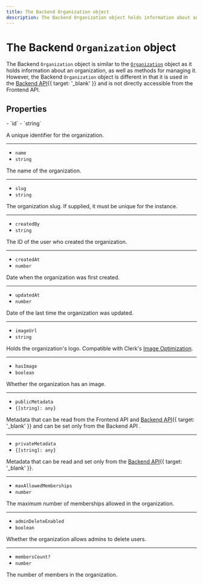 ```yaml
---
title: The Backend Organization object
description: The Backend Organization object holds information about an organization, as well as methods for managing it. However, the it is different from the Organization object in that it is used in the Backend API and is not directly accessible from the Frontend API.
---
```


# The Backend `Organization` object

The Backend `Organization` object is similar to the [`Organization`](/docs/references/javascript/organization/organization) object as it holds information about an organization, as well as methods for managing it. However, the Backend `Organization` object is different in that it is used in the [Backend API](/docs/reference/backend-api/tag/Organizations#operation/ListOrganizations){{ target: '_blank' }} and is not directly accessible from the Frontend API.

## Properties

<Properties>
  - `id`
  - `string`

  A unique identifier for the organization.

  ---

  - `name`
  - `string`

  The name of the organization.

  ---

  - `slug`
  - `string`

  The organization slug. If supplied, it must be unique for the instance.

  ---

  - `createdBy`
  - `string`

  The ID of the user who created the organization.

  ---

  - `createdAt`
  - `number`

  Date when the organization was first created.

  ---

  - `updatedAt`
  - `number`

  Date of the last time the organization was updated.

  ---

  - `imageUrl`
  - `string`

  Holds the organization's logo. Compatible with Clerk's [Image Optimization](/docs/guides/image-optimization/imageurl-image-optimization).

  ---

  - `hasImage`
  - `boolean`

  Whether the organization has an image.

  ---

  - `publicMetadata`
  - `{[string]: any}`

  Metadata that can be read from the Frontend API and [Backend API](/docs/reference/backend-api){{ target: '_blank' }} and can be set only from the Backend API .

  ---

  - `privateMetadata`
  - `{[string]: any}`

  Metadata that can be read and set only from the [Backend API](/docs/reference/backend-api){{ target: '_blank' }}.

  ---

  - `maxAllowedMemberships`
  - `number`

  The maximum number of memberships allowed in the organization.

  ---

  - `adminDeleteEnabled`
  - `boolean`

  Whether the organization allows admins to delete users.

  ---

  - `membersCount?`
  - `number`

  The number of members in the organization.
</Properties>
